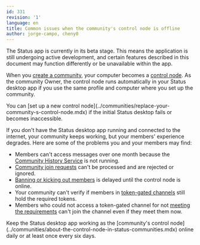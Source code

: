 ```yaml
---
id: 331
revision: '1'
language: en
title: Common issues when the community's control node is offline
author: jorge-campo, cheny0
---
```


<Admonition type="beta" status="Status app is currently in beta stage">
  The Status app is currently in its beta stage. This means the application is still undergoing active development, and certain features described in this document may function differently or be unavailable within the app.
</Admonition>

When you [create a community](../communities/create-a-status-community.mdx), your computer becomes a [control node](../communities/about-the-control-node-in-status-communities.mdx). As the community Owner, the control node runs automatically in your Status desktop app if you use the same profile and computer where you set up the community.

<Admonition type="info">
  You can [set up a new control node](../communities/replace-your-community-s-control-node.mdx) if the initial Status desktop fails or becomes inaccessible.
</Admonition>

If you don't have the Status desktop app running and connected to the internet, your community keeps working, but your members' experience degrades. Here are some of the problems you and your members may find:

- Members can't access messages over one month because the [Community History Service](../communities/about-the-community-history-service.mdx) is not running.
- [Community join requests](../communities/set-up-your-community-join-requests.mdx) can't be processed and are rejected or ignored.
- [Banning or kicking out members](../communities/kick-or-ban-someone-from-your-community.mdx) is delayed until the control node is online.
- Your community can't verify if members in [token-gated channels](../communities/set-up-your-channel-permissions.mdx) still hold the required tokens.
- Members who could not access a token-gated channel for not [meeting the requirements](../communities/understand-token-requirements-in-channels.mdx) can't join the channel even if they meet them now.

<Admonition type="tip">
  Keep the Status desktop app working as the [community's control node](../communities/about-the-control-node-in-status-communities.mdx) online daily or at least once every six days.
</Admonition>
